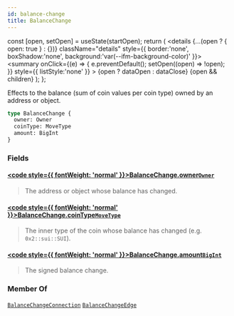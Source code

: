 ```yaml
---
id: balance-change
title: BalanceChange
---
```









  const [open, setOpen] = useState(startOpen);
  return (
    <details {...(open ? { open: true } : {})} className="details" style={{ border:'none', boxShadow:'none', background:'var(--ifm-background-color)' }}>
      <summary
        onClick={(e) => {
          e.preventDefault();
          setOpen((open) => !open);
        }}
        style={{ listStyle:'none' }}
      >
      {open ? dataOpen : dataClose}
      </summary>
      {open && children}
    </details>
  );
};








Effects to the balance (sum of coin values per coin type) owned by an address or object.


```graphql
type BalanceChange {
  owner: Owner
  coinType: MoveType
  amount: BigInt
}
```




### Fields

#### [<code style={{ fontWeight: 'normal' }}>BalanceChange.<b>owner</b></code>](#)<Bullet />[`Owner`](/references/sui-api/sui-graphql/reference/objects/owner) <Badge class="badge badge--secondary" text="object"/> 
> 
> 
> The address or object whose balance has changed.
> 

#### [<code style={{ fontWeight: 'normal' }}>BalanceChange.<b>coinType</b></code>](#)<Bullet />[`MoveType`](/references/sui-api/sui-graphql/reference/objects/move-type) <Badge class="badge badge--secondary" text="object"/> 
> 
> 
> The inner type of the coin whose balance has changed (e.g. `0x2::sui::SUI`).
> 

#### [<code style={{ fontWeight: 'normal' }}>BalanceChange.<b>amount</b></code>](#)<Bullet />[`BigInt`](/references/sui-api/sui-graphql/reference/scalars/big-int) <Badge class="badge badge--secondary" text="scalar"/> 
> 
> 
> The signed balance change.
> 



### Member Of

[`BalanceChangeConnection`](/references/sui-api/sui-graphql/reference/objects/balance-change-connection)  <Badge class="badge badge--secondary" text="object"/><Bullet />[`BalanceChangeEdge`](/references/sui-api/sui-graphql/reference/objects/balance-change-edge)  <Badge class="badge badge--secondary" text="object"/>

